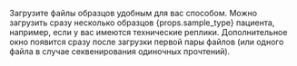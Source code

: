 <span> Загрузите файлы образцов удобным для вас способом. Можно загрузить сразу несколько образцов
{props.sample_type} пациента, например, если у вас имеются технические реплики.
Дополнительное окно появится сразу после загрузки первой пары файлов (или одного файла в случае
секвенирования одиночных прочтений).</span>